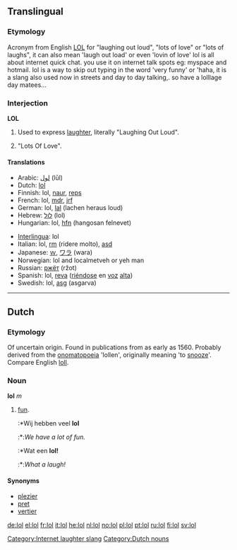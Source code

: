 {{see|LOL}}
==Translingual==

===Etymology===
Acronym from English [[LOL]] for "laughing out loud", "lots of love" or "lots of laughs", it can also mean 'laugh out load' or even 'lovin of love' lol is all about internet quick chat. you use it on internet talk spots eg: myspace and hotmail. lol is a way to skip out typing in the word 'very funny' or 'haha, it is a slang also used now in streets and day to day talking,. so have a lolllage day matees...

===Interjection===
'''LOL'''

# {{context|internet slang|Text messaging}} Used to express [[laughter]], literally "Laughing Out Loud".
# {{context|rare}} "Lots Of Love".

====Translations====
{{top}}
*Arabic: [[لول]] (lūl)
*Dutch: [[#Dutch|lol]]
*Finnish: lol, [[naur]], [[reps]]
*French: lol, [[mdr]], [[jrf]]
*German: lol, [[lal]] (lachen heraus loud)
*Hebrew: [[לול]] (lol)
*Hungarian: lol, [[hfn]] (hangosan felnevet)
{{mid}}
*[[Interlingua]]: lol
*Italian: lol, [[rm]] (ridere molto), [[asd]]
*Japanese: [[ｗ]], [[ワラ]] (wara)
*Norwegian: lol and localmetveh or yeh man
*Russian: [[ржёт]] (ržot)
*Spanish: lol, [[reva]] ([[riéndose]] en [[voz]] [[alto#Spanish|alta]])
*Swedish: lol, [[asg]] (asgarva)
{{bottom}}

[[Category:Internet laughter slang]]

----

==Dutch==

===Etymology===
Of uncertain origin. Found in publications from as early as 1560. Probably derived from the [[onomatopoeia]] 'lollen', originally meaning 'to [[snooze]]'. Compare English [[loll]].

===Noun===
'''lol''' ''m''

# [[fun]].
#:*Wij hebben veel '''lol'''
#:*:''We have a lot of fun.''
#:*Wat een '''lol!'''
#:*:''What a laugh!''

====Synonyms====
* [[plezier]]
* [[pret]]
* [[vertier]]

[[Category:Dutch nouns]]

[[de:lol]]
[[el:lol]]
[[fr:lol]]
[[it:lol]]
[[he:lol]]
[[nl:lol]]
[[no:lol]]
[[pl:lol]]
[[pt:lol]]
[[ru:lol]]
[[fi:lol]]
[[sv:lol]]